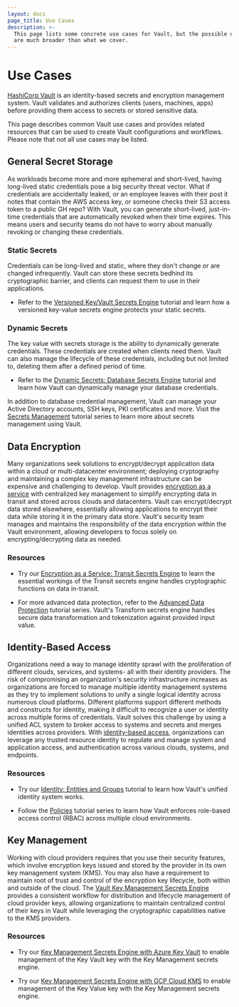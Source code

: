 ```yaml
---
layout: docs
page_title: Use Cases
description: >-
  This page lists some concrete use cases for Vault, but the possible use cases
  are much broader than what we cover.
---
```


# Use Cases

[HashiCorp Vault](/docs/what-is-vault) is an identity-based secrets and encryption management system. Vault validates and authorizes clients (users, machines, apps) before providing them access to secrets or stored sensitive data.

This page describes common Vault use cases and provides related resources that can be used to create Vault configurations and workflows. Please note that not all use cases may be listed.

## General Secret Storage

As workloads become more and more ephemeral and short-lived, having long-lived static credentials pose a big security threat vector. What if credentials are accidentally leaked, or an employee leaves with their post it notes that contain the AWS access key, or someone checks their S3 access token to a public GH repo?
With Vault, you can generate short-lived, just-in-time credentials that are automatically revoked when their time expires. This means users and security teams do not have to worry about manually revoking or changing these credentials.

### Static Secrets

Credentials can be long-lived and static, where they don't change or are changed infrequently. Vault can store these secrets bedhind its cryptographic barrier, and clients can request them to use in their applications.

- Refer to the [Versioned Key/Vault Secrets Engine](https://learn.hashicorp.com/tutorials/vault/versioned-kv?in=vault/secrets-management) tutorial and learn how a versioned key-value secrets engine protects your static secrets.

### Dynamic Secrets

The key value with secrets storage is the ability to dynamically generate credentials. These credentials are created when clients need them. Vault can also manage the lifecycle of these credentials, including but not limited to, deleting them after a defined period of time.

- Refer to the [Dynamic Secrets: Database Secrets Engine](https://learn.hashicorp.com/tutorials/vault/database-secrets) tutorial and learn how Vault can dynamically manage your database credentials.

In addition to database credential management, Vault can manage your Active Directory accounts, SSH keys, PKI certificates and more. Visit the [Secrets Management](https://learn.hashicorp.com/collections/vault/secrets-management) tutorial series to learn more about secrets management using Vault.

## Data Encryption

Many organizations seek solutions to encrypt/decrypt application data within a cloud or multi-datacenter environment; deploying cryptography and maintaining a complex key management infrastructure can be expensive and challenging to develop. Vault provides [encryption as a service](/docs/secrets/transit) with centralized key management to simplify encrypting data in transit and stored across clouds and datacenters. Vault can encrypt/decrypt data stored elsewhere, essentially allowing applications to encrypt their data while storing it in the primary data store. Vault's security team manages and maintains the responsibility of the data encryption within the Vault environment, allowing developers to focus solely on encrypting/decrypting data as needed.

### Resources

- Try our [Encryption as a Service: Transit Secrets Engine](https://learn.hashicorp.com/collections/vault/encryption-as-a-service) to learn the essential workings of the Transit secrets engine handles cryptographic functions on data in-transit.

- For more advanced data protection, refer to the [Advanced Data Protection](https://learn.hashicorp.com/collections/vault/adp) tutorial series. Vault's Transform secrets engine handles secure data transformation and tokenization against provided input value.


## Identity-Based Access

Organizations need a way to manage identity sprawl with the proliferation of different clouds, services, and systems- all with their identity providers. The risk of compromising an organization's security infrastructure increases as organizations are forced to manage multiple identity management systems as they try to implement solutions to unify a single logical identity across numerous cloud platforms. Different platforms support different methods and constructs for identity, making it difficult to recognize a user or identity across multiple forms of credentials. Vault solves this challenge by using a unified ACL system to broker access to systems and secrets and merges identities across providers. With [identity-based access](/docs/secrets/identity), organizations can leverage any trusted resource identity to regulate and manage system and application access, and authentication across various clouds, systems, and endpoints.

### Resources

- Try our [Identity: Entities and Groups](https://learn.hashicorp.com/tutorials/vault/identity) tutorial to learn how Vault's unified identity system works.

- Follow the [Policies](https://learn.hashicorp.com/collections/vault/policies) tutorial series to learn how Vault enforces role-based access control (RBAC) across multiple cloud environments.

## Key Management

Working with cloud providers requires that you use their security features, which involve encryption keys issued and stored by the provider in its own key management system (KMS). You may also have a requirement to maintain root of trust and control of the encryption key lifecycle, both within and outside of the cloud. The [Vault Key Management Secrets Engine](/docs/secrets/key-management) provides a consistent workflow for distribution and lifecycle management of cloud provider keys, allowing organizations to maintain centralized control of their keys in Vault while leveraging the cryptographic capabilities native to the KMS providers.

### Resources

- Try our [Key Management Secrets Engine with Azure Key Vault](https://learn.hashicorp.com/tutorials/vault/key-management-secrets-engine-azure-key-vault?in=vault/adp) to enable management of the Key Vault key with the Key Management secrets engine.

- Try our [Key Management Secrets Engine with GCP Cloud KMS](https://learn.hashicorp.com/tutorials/vault/key-management-secrets-engine-azure-key-vault?in=vault/adp) to enable management of the Key Value key with the Key Management secrets engine.
